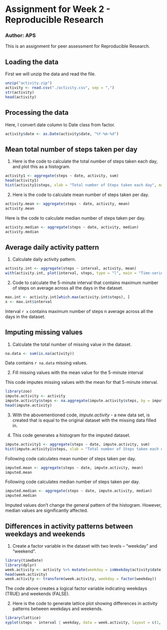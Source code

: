 # Assignment for Week 2 - Reproducible Research
### Author: APS

This is an assignment for peer assessment for Reproducible Research.

## Loading the data
First we will unzip the data and read the file.

```r
unzip("activity.zip")
activity <- read.csv("./activity.csv", sep = ",")
str(activity)
head(activity)
```

## Processing the data

Here, I convert date column to Date class from factor.

```r
activity$date <- as.Date(activity$date, "%Y-%m-%d")
```

## Mean total number of steps taken per day

1. Here is the code to calculate the total number of steps taken each day, and plot this as a histogram.

```r
activity1 <- aggregate(steps ~ date, activity, sum)
head(activity1)
hist(activity1$steps, xlab = "Total number of Steps taken each day", main = "Histogram of total steps")
```

2. Here is the code to calculate mean number of steps taken per day.

```r
activity.mean <- aggregate(steps ~ date, activity, mean)
activity.mean
```

Here is the code to calculate median number of steps taken per day.

```r
activity.median <- aggregate(steps ~ date, activity, median)
activity.median
```

## Average daily activity pattern

1. Calculate daily activity pattern.

```r
activity.int <- aggregate(steps ~ interval, activity, mean)
with(activity.int, plot(interval, steps, type = "l", main = "Time-series plot of average daily activity pattern"))
```

2. Code to calculate the 5-minute interval that contains maximum number of steps on average across all the days in the dataset.

```r
max.int <- activity.int[which.max(activity.int$steps), ]
x <- max.int$interval
```

Interval `r x` contains maximum number of steps n average across all the days in the dataset.

## Imputing missing values

1. Calculate the total number of missing value in the dataset.

```r
na.data <- sum(is.na(activity))
```

Data contains `r na.data` missing values.

2. Fill missing values with the mean value for the 5-minute interval

This code imputes missing values with the mean for that 5-minute interval.

```r
library(zoo)
impute.activity <- activity
impute.activity$steps <- na.aggregate(impute.activity$steps, by = impute.activity$interval)
head(impute.activity)
```

3. With the abovementioned code, *impute.activity* - a new data set, is created that is equal to the original dataset with the missing data filled in.

4. This code generates a histogram for the imputed dataset.

```r
impute.activity1 <- aggregate(steps ~ date, impute.activity, sum)
hist(impute.activity1$steps, xlab = "Total number of Steps taken each day", main = "Histogram of total steps")
```

Following code calculates mean number of steps taken per day.

```r
imputed.mean <- aggregate(steps ~ date, impute.activity, mean)
imputed.mean
```

Following code calculates median number of steps taken per day.

```r
imputed.median <- aggregate(steps ~ date, impute.activity, median)
imputed.median
```

Imputed values don't change the general pattern of the histogram. However, median values are significantly affected.

## Differences in activity patterns between weekdays and weekends

1. Create a factor variable in the dataset with two levels -- "weekday" and "weekend".

```r
library(timeDate)
library(dplyr)
week.activity <- activity %>% mutate(weekday = isWeekday(activity$date))
head(week.activity)
week.activity <- transform(week.activity, weekday = factor(weekday))
```

The code above creates a logical factor variable indicating weekdays (TRUE) and weekends (FALSE).

2. Here is the code to generate lattice plot showing differences in activity patterns between weekdays and weekends.

```r
library(lattice)
xyplot(steps ~ interval | weekday, data = week.activity, layout = c(1, 2), type = "l", strip = strip.custom(factor.levels = c("Weekday", "Weekend")))
```

